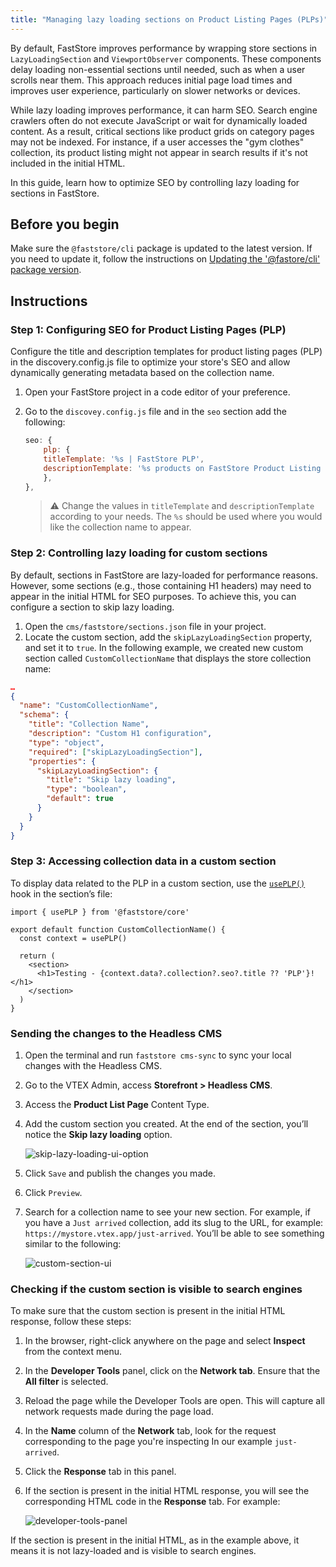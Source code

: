 ```yaml
---
title: "Managing lazy loading sections on Product Listing Pages (PLPs)"
---
```


By default, FastStore improves performance by wrapping store sections in `LazyLoadingSection` and `ViewportObserver` components. These components delay loading non-essential sections until needed, such as when a user scrolls near them. This approach reduces initial page load times and improves user experience, particularly on slower networks or devices.

While lazy loading improves performance, it can harm SEO. Search engine crawlers often do not execute JavaScript or wait for dynamically loaded content. As a result, critical sections like product grids on category pages may not be indexed. For instance, if a user accesses the "gym clothes" collection, its product listing might not appear in search results if it's not included in the initial HTML.

In this guide, learn how to optimize SEO by controlling lazy loading for sections in FastStore.

## Before you begin

Make sure the `@faststore/cli` package is updated to the latest version. If you need to update it, follow the instructions on [Updating the '@fastore/cli' package version](https://developers.vtex.com/docs/guides/faststore/project-structure-updating-the-cli-package-version).

## Instructions

### Step 1: Configuring SEO for Product Listing Pages (PLP)

Configure the title and description templates for product listing pages (PLP) in the discovery.config.js file to optimize your store's SEO and allow dynamically generating metadata based on the collection name.

1. Open your FastStore project in a code editor of your preference.
2. Go to the `discovey.config.js` file and in the `seo` section add the following:

   ```discovery.config.js
   seo: {
       plp: {
       titleTemplate: '%s | FastStore PLP',
       descriptionTemplate: '%s products on FastStore Product Listing Page',
       },
   },
   ```

   > ⚠ Change the values in `titleTemplate` and `descriptionTemplate` according to your needs. The `%s` should be used where you would like the collection name to appear. 

### Step 2: Controlling lazy loading for custom sections

By default, sections in FastStore are lazy-loaded for performance reasons. However, some sections (e.g., those containing H1 headers) may need to appear in the initial HTML for SEO purposes. To achieve this, you can configure a section to skip lazy loading.

1. Open the `cms/faststore/sections.json` file in your project.
2. Locate the custom section, add the `skipLazyLoadingSection` property, and set it to `true`. In the following example, we created new custom section called `CustomCollectionName` that displays the store collection name:

```sections.json
…
{
  "name": "CustomCollectionName",
  "schema": {
    "title": "Collection Name",
    "description": "Custom H1 configuration",
    "type": "object",
    "required": ["skipLazyLoadingSection"],
    "properties": {
      "skipLazyLoadingSection": {
        "title": "Skip lazy loading",
        "type": "boolean",
        "default": true
      }
    }
  }
}
```

### Step 3: Accessing collection data in a custom section

To display data related to the PLP in a custom section, use the [`usePLP()`](https://developers.vtex.com/docs/guides/faststore/api-extensions-consuming-api-extensions#consuming-api-extensions-data-from-custom-sections) hook in the section’s file:

```CallToAction.tsx
import { usePLP } from '@faststore/core'

export default function CustomCollectionName() {
  const context = usePLP()

  return (
    <section>
      <h1>Testing - {context.data?.collection?.seo?.title ?? 'PLP'}!</h1>
    </section>
  )
}
```

### Sending the changes to the Headless CMS

1. Open the terminal and run `faststore cms-sync` to sync your local changes with the Headless CMS.
2. Go to the VTEX Admin, access **Storefront > Headless CMS**.
3. Access the **Product List Page** Content Type.
4. Add the custom section you created. At the end of the section, you’ll notice the **Skip lazy loading** option.

   ![skip-lazy-loading-ui-option](https://vtexhelp.vtexassets.com/assets/docs/src/skip-lazy-loading-option___32bda38cafbf728774a30ad9ada8be01.png)

5. Click `Save` and publish the changes you made.
6. Click `Preview`.
7. Search for a collection name to see your new section. For example, if you have a `Just arrived` collection, add its slug to the URL, for example: `https://mystore.vtex.app/just-arrived`. You’ll be able to see something similar to the following:

    ![custom-section-ui](https://vtexhelp.vtexassets.com/assets/docs/src/custom-section___48bf7d70d678b4fb4ddae39aa0cf14cb.png)

### Checking if the custom section is visible to search engines

To make sure that the custom section is present in the initial HTML response, follow these steps:

1. In the browser, right-click anywhere on the page and select **Inspect** from the context menu.
2. In the **Developer Tools** panel, click on the **Network tab**. Ensure that the **All filter** is selected.
3. Reload the page while the Developer Tools are open. This will capture all network requests made during the page load.
4. In the **Name** column of the **Network** tab, look for the request corresponding to the page you're inspecting In our example `just-arrived`.
5. Click the **Response** tab in this panel.
6. If the section is present in the initial HTML response, you will see the corresponding HTML code in the **Response** tab. For example:

   ![developer-tools-panel](https://vtexhelp.vtexassets.com/assets/docs/src/developer-tools-panel___9240a6f4b36ce8151f6d346e78674f2b.png)

If the section is present in the initial HTML, as in the example above, it means it is not lazy-loaded and is visible to search engines.
